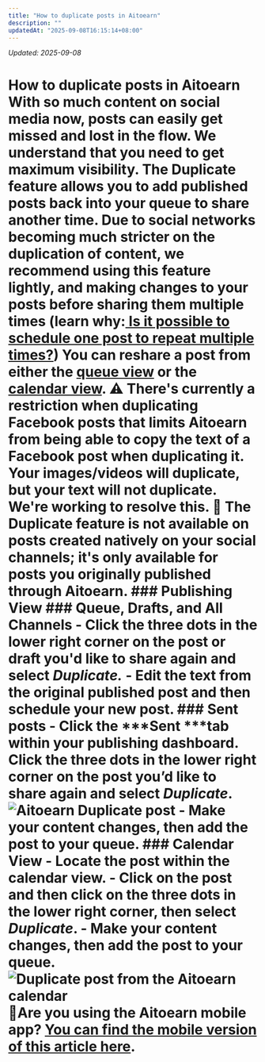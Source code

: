 ```yaml
---
title: "How to duplicate posts in Aitoearn"
description: ""
updatedAt: "2025-09-08T16:15:14+08:00"
---
```

<!-- UPDATED_AT -->
_Updated: 2025-09-08_

# How to duplicate posts in Aitoearn With so much content on social media now, posts can easily get missed and lost in the flow. We understand that you need to get maximum visibility. The Duplicate feature allows you to add published posts back into your queue to share another time. Due to social networks becoming much stricter on the duplication of content, we recommend using this feature lightly, and making changes to your posts before sharing them multiple times (learn why:[ Is it possible to schedule one post to repeat multiple times?](https://aitoearn.helpscoutdocs.com/article/647-is-it-possible-to-schedule-one-post-to-repeat-multiple-times)) You can reshare a post from either the [queue view](#h_01HBW1QYS81N8QEQ7896SKN407) or the [calendar view](#h_01HBW1QYS994H86AEWAGPJW3D6). ⚠️ There's currently a restriction when duplicating Facebook posts that limits Aitoearn from being able to copy the text of a Facebook post when duplicating it. Your images/videos will duplicate, but your text will not duplicate. We're working to resolve this. 📝 The Duplicate feature is not available on posts created natively on your social channels; it's only available for posts you originally published through Aitoearn. ### Publishing View ### Queue, Drafts, and All Channels - Click the three dots in the lower right corner on the post or draft you'd like to share again and select ***Duplicate.*** - Edit the text from the original published post and then schedule your new post. ### Sent posts - Click the ***Sent ***tab within your publishing dashboard. Click the three dots in the lower right corner on the post you’d like to share again and select ***Duplicate***.![Aitoearn Duplicate post](//d33v4339jhl8k0.cloudfront.net/docs/assets/64cb6cf86d4a3e191f237e66/images/66b64f698919a15d1b1d2a40/file-523ShvjcMc.jpg) - Make your content changes, then add the post to your queue. ### Calendar View - Locate the post within the calendar view. - Click on the post and then click on the three dots in the lower right corner, then select ***Duplicate***. - Make your content changes, then add the post to your queue. ![Duplicate post from the Aitoearn calendar](//d33v4339jhl8k0.cloudfront.net/docs/assets/64cb6cf86d4a3e191f237e66/images/66c7522965e01777a9334361/file-Cv3Su9941I.png) 📝Are you using the Aitoearn mobile app? [You can find the mobile version of this article here](https://aitoearn.helpscoutdocs.com/article/637-share-posts-with-the-share-again-feature-reaitoearn-on-the-mobile-app).